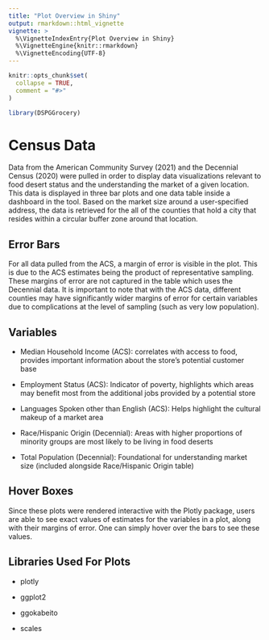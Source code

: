 ```yaml
---
title: "Plot Overview in Shiny"
output: rmarkdown::html_vignette
vignette: >
  %\VignetteIndexEntry{Plot Overview in Shiny}
  %\VignetteEngine{knitr::rmarkdown}
  %\VignetteEncoding{UTF-8}
---
```


```r
knitr::opts_chunk$set(
  collapse = TRUE,
  comment = "#>"
)
```

```r
library(DSPGGrocery)
```

# Census Data

Data from the American Community Survey (2021) and the Decennial Census (2020) were pulled in order to display data visualizations relevant to food desert status and the understanding the market of a given location. This data is displayed in three bar plots and one data table inside a dashboard in the tool. Based on the market size around a user-specified address, the data is retrieved for the all of the counties that hold a city that resides within a circular buffer zone around that location.

## Error Bars

For all data pulled from the ACS, a margin of error is visible in the plot. This is due to the ACS estimates being the product of representative sampling. These margins of error are not captured in the table which uses the Decennial data. It is important to note that with the ACS data, different counties may have significantly wider margins of error for certain variables due to complications at the level of sampling (such as very low population).

## Variables

-   Median Household Income (ACS): correlates with access to food, provides important information about the store's potential customer base

-   Employment Status (ACS): Indicator of poverty, highlights which areas may benefit most from the additional jobs provided by a potential store

-   Languages Spoken other than English (ACS): Helps highlight the cultural makeup of a market area

-   Race/Hispanic Origin (Decennial): Areas with higher proportions of minority groups are most likely to be living in food deserts

-   Total Population (Decennial): Foundational for understanding market size (included alongside Race/Hispanic Origin table)

## Hover Boxes

Since these plots were rendered interactive with the Plotly package, users are able to see exact values of estimates for the variables in a plot, along with their margins of error. One can simply hover over the bars to see these values.

## Libraries Used For Plots

-   plotly

-   ggplot2

-   ggokabeito

-   scales

## 
